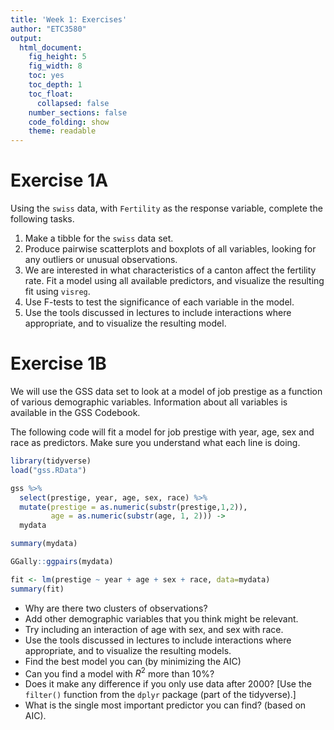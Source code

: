 ```yaml
---
title: 'Week 1: Exercises'
author: "ETC3580"
output:
  html_document:
    fig_height: 5
    fig_width: 8
    toc: yes
    toc_depth: 1
    toc_float:
      collapsed: false
    number_sections: false
    code_folding: show
    theme: readable
---
```


# Exercise 1A

Using the `swiss` data, with `Fertility` as the response variable, complete the following tasks.

  1. Make a tibble for the `swiss` data set.
  2. Produce pairwise scatterplots and boxplots of all variables, looking for any outliers or unusual observations.
  3. We are interested in what characteristics of a canton affect the fertility rate. Fit a model using all available predictors, and visualize the resulting fit using `visreg`.
  4. Use F-tests to test the significance of each variable in the model.
  5. Use the tools discussed in lectures to include interactions where appropriate, and to visualize the resulting model.

# Exercise 1B

We will use the GSS data set to look at a model of job prestige as a function of various demographic variables. Information about all variables is available in the GSS Codebook.

The following code will fit a model for job prestige with year, age, sex and race as predictors. Make sure you understand what each line is doing.

```r
library(tidyverse)
load("gss.RData")

gss %>%
  select(prestige, year, age, sex, race) %>%
  mutate(prestige = as.numeric(substr(prestige,1,2)),
         age = as.numeric(substr(age, 1, 2))) ->
  mydata

summary(mydata)

GGally::ggpairs(mydata)

fit <- lm(prestige ~ year + age + sex + race, data=mydata)
summary(fit)
```

  * Why are there two clusters of observations?
  * Add other demographic variables that you think might be relevant.
  * Try including an interaction of age with sex, and sex with race.
  * Use the tools discussed in lectures to include interactions where appropriate, and to visualize the resulting models.
  * Find the best model you can (by minimizing the AIC) 
  * Can you find a model with $R^2$  more than 10%?
  * Does it make any difference if you only use data after 2000? [Use the `filter()` function from the `dplyr` package (part of the tidyverse).]
  * What is the single most important predictor you can find? (based on AIC).
